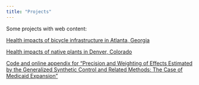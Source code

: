 ```yaml
---
title: "Projects"
---
```


Some projects with web content:

[Health impacts of bicycle infrastructure in Atlanta, Georgia](https://michaeldgarber.github.io/diss/)

[Health impacts of native plants in Denver, Colorado](https://michaeldgarber.github.io/green-space-denver/index.html)

[Code and online appendix for "Precision and Weighting of Effects Estimated by the Generalized Synthetic Control and Related Methods: The Case of Medicaid Expansion"](https://michaeldgarber.github.io/gsynth-nianogo-et-al/index.html)
